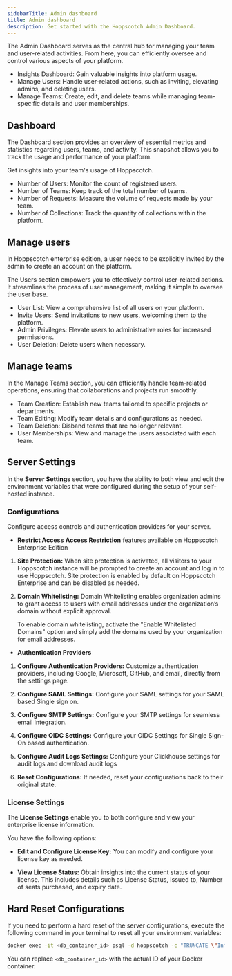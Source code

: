 ```yaml
---
sidebarTitle: Admin dashboard
title: Admin dashboard
description: Get started with the Hoppscotch Admin Dashboard.
---
```


The Admin Dashboard serves as the central hub for managing your team and user-related activities. From here, you can efficiently oversee and control various aspects of your platform.

- Insights Dashboard: Gain valuable insights into platform usage.
- Manage Users: Handle user-related actions, such as inviting, elevating admins, and deleting users.
- Manage Teams: Create, edit, and delete teams while managing team-specific details and user memberships.

## Dashboard

The Dashboard section provides an overview of essential metrics and statistics regarding users, teams, and activity. This snapshot allows you to track the usage and performance of your platform.

Get insights into your team's usage of Hoppscotch.

- Number of Users: Monitor the count of registered users.
- Number of Teams: Keep track of the total number of teams.
- Number of Requests: Measure the volume of requests made by your team.
- Number of Collections: Track the quantity of collections within the platform.

## Manage users

<Info>In Hoppscotch enterprise edition, a user needs to be explicitly invited by the admin to create an account on the platform.</Info>

The Users section empowers you to effectively control user-related actions. It streamlines the process of user management, making it simple to oversee the user base.

- User List: View a comprehensive list of all users on your platform.
- Invite Users: Send invitations to new users, welcoming them to the platform.
- Admin Privileges: Elevate users to administrative roles for increased permissions.
- User Deletion: Delete users when necessary.

## Manage teams

In the Manage Teams section, you can efficiently handle team-related operations, ensuring that collaborations and projects run smoothly.

- Team Creation: Establish new teams tailored to specific projects or departments.
- Team Editing: Modify team details and configurations as needed.
- Team Deletion: Disband teams that are no longer relevant.
- User Memberships: View and manage the users associated with each team.

## Server Settings

In the **Server Settings** section, you have the ability to both view and edit the environment variables that were configured during the setup of your self-hosted instance.

### Configurations
Configure access controls and authentication providers for your server.

- **Restrict Access** 
<Info>**Access Restriction** features available on Hoppscotch Enterprise Edition</Info>

1. **Site Protection:**
   When site protection is activated, all visitors to your Hoppscotch instance will be prompted to create an account and log in to use Hoppscotch. Site protection is enabled by default on Hoppscotch Enterprise and can be disabled as needed.

2. **Domain Whitelisting:**
   Domain Whitelisting enables organization admins to grant access to users with email addresses under the organization’s domain without explicit approval.

   To enable domain whitelisting, activate the "Enable Whitelisted Domains" option and simply add the domains used by your organization for email addresses.

- **Authentication Providers**

1. **Configure Authentication Providers:**
   Customize authentication providers, including Google, Microsoft, GitHub, and email, directly from the settings page.

2. **Configure SAML Settings:**
   Configure your SAML settings for your SAML based Single sign on.

3. **Configure SMTP Settings:**
   Configure your SMTP settings for seamless email integration.

4. **Configure OIDC Settings:**
   Configure your OIDC Settings for Single Sign-On based authentication.

5. **Configure Audit Logs Settings:**
   Configure your Clickhouse settings for audit logs and download audit logs

6. **Reset Configurations:**
   If needed, reset your configurations back to their original state.

### License Settings

The **License Settings** enable you to both configure and view your enterprise license information.

You have the following options:

- **Edit and Configure License Key:**
  You can modify and configure your license key as needed.

- **View License Status:**
  Obtain insights into the current status of your license. This includes details such as License Status, Issued to, Number of seats purchased, and expiry date.

## Hard Reset Configurations

If you need to perform a hard reset of the server configurations, execute the following command in your terminal to reset all your environment variables:

```bash
docker exec -it <db_container_id> psql -d hoppscotch -c "TRUNCATE \"InfraConfig\";"
```

You can replace `<db_container_id>` with the actual ID of your Docker container.
